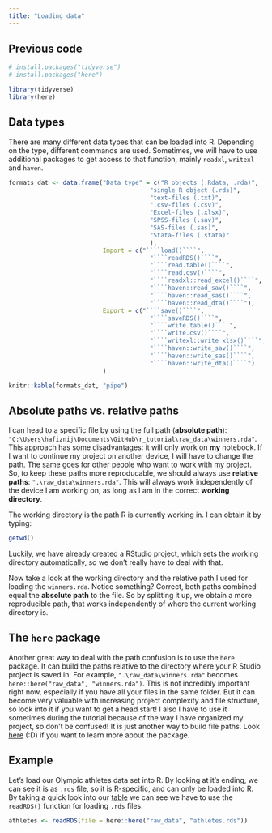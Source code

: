 ```yaml
---
title: "Loading data"
---
```


::: {.callout-caution icon="false" collapse="true"}
## Previous code

```r
# install.packages("tidyverse")
# install.packages("here")

library(tidyverse)
library(here)
```
:::

## Data types {#data-types}

There are many different data types that can be loaded into R. Depending on the type, different commands are used. Sometimes, we will have to use additional packages to get access to that function, mainly `readxl`, `writexl` and `haven`.

```r
formats_dat <- data.frame("Data type" = c("R objects (.Rdata, .rda)", 
                                       "single R object (.rds)", 
                                       "text-files (.txt)",
                                       ".csv-files (.csv)",
                                       "Excel-files (.xlsx)",
                                       "SPSS-files (.sav)", 
                                       "SAS-files (.sas)", 
                                       "Stata-files (.stata)"
                                       ),
                          Import = c("````load()````",
                                       "````readRDS()````",
                                       "````read.table()````",
                                       "````read.csv()````",
                                       "````readxl::read_excel()````",
                                       "````haven::read_sav()````",
                                       "````haven::read_sas()````",
                                       "````haven::read_dta()````"),
                          Export = c("````save()````",
                                       "````saveRDS()````",
                                       "````write.table()````",
                                       "````write.csv()````",
                                       "````writexl::write_xlsx()````",
                                       "````haven::write_sav()````",
                                       "````haven::write_sas()````",
                                       "````haven::write_dta()````")
                          )

knitr::kable(formats_dat, "pipe")
```

## Absolute paths vs. relative paths

I can head to a specific file by using the full path (**absolute path**): `"C:\Users\hafiznij\Documents\GitHub\r_tutorial\raw_data\winners.rda"`. This approach has some disadvantages: it will only work on **my** notebook. If I want to continue my project on another device, I will have to change the path. The same goes for other people who want to work with my project. So, to keep these paths more reproducable, we should always use **relative paths**: `".\raw_data\winners.rda"`. This will always work independently of the device I am working on, as long as I am in the correct **working directory**.

The working directory is the path R is currently working in. I can obtain it by typing:

```r
getwd()
```

Luckily, we have already created a RStudio project, which sets the working directory automatically, so we don't really have to deal with that.

Now take a look at the working directory and the relative path I used for loading the `winners.rda`. Notice something? Correct, both paths combined equal the **absolute path** to the file. So by splitting it up, we obtain a more reproducible path, that works independently of where the current working directory is.

::: callout-tip
## The `here` package

Another great way to deal with the path confusion is to use the `here` package. It can build the paths relative to the directory where your R Studio project is saved in. For example, `".\raw_data\winners.rda"` becomes `here::here("raw_data", "winners.rda")`. This is not incredibly important right now, especially if you have all your files in the same folder. But it can become very valuable with increasing project complexity and file structure, so look into it if you want to get a head start! I also I have to use it sometimes during the tutorial because of the way I have organized my project, so don't be confused! It is just another way to build file paths. Look [here](https://here.r-lib.org/) (:D) if you want to learn more about the package.
:::

## Example

Let's load our Olympic athletes data set into R. By looking at it's ending, we can see it is as `.rds` file, so it is R-specific, and can only be loaded into R. By taking a quick look into our [table](./load_data.qmd#Data-types) we can see we have to use the `readRDS()` function for loading `.rds` files.

```r
athletes <- readRDS(file = here::here("raw_data", "athletes.rds"))
```

